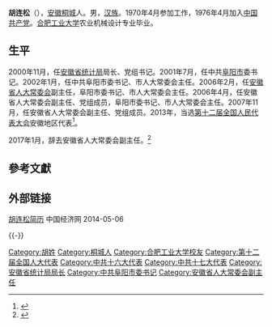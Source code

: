 '''胡连松'''（{{bd|1953年|10月|}}），[[安徽|安徽]][[桐城|桐城]]人。男，[[汉族|汉族]]。1970年4月参加工作，1976年4月加入[[中国共产党|中国共产党]]。[[合肥工业大学|合肥工业大学]]农业机械设计专业毕业。

==生平==
2000年11月，任[[安徽省统计局|安徽省统计局]]局长、党组书记。2001年7月，任中共[[阜阳市|阜阳市]]委书记。2002年1月，任中共阜阳市委书记、市人大常委会主任。2006年2月，任[[安徽省人大常委会|安徽省人大常委会]]副主任，阜阳市委书记、市人大常委会主任。2006年4月，任安徽省人大常委会副主任、党组成员，阜阳市委书记、市人大常委会主任。2007年11月，任安徽省人大常委会副主任、党组成员。2013年，当选[[第十二届全国人民代表大会|第十二届全国人民代表大会]]安徽地区代表<ref>{{cite news|title=全国人大代表信息-胡连松|url= http://210.82.31.1:8084/delegate/viewDelegate.action?dbid=120998|accessdate=2013-03-28|newspaper=全国人大网|archive-url=https://web.archive.org/web/20161130193622/http://www.npc.gov.cn/delegate/viewDelegate.action?dbid=120998|archive-date=2016-11-30|dead-url=yes}}</ref>。

2017年1月，辞去安徽省人大常委会副主任。<ref >{{cite web |url=http://district.ce.cn/newarea/sddy/201701/19/t20170119_19731130.shtml |language= |title=胡连松辞去安徽省人大常委会副主任职务 |publisher=中国经济网 |date=2017年1月19日 |accessdate= |archive-date=2020年5月29日 |archive-url=https://web.archive.org/web/20200529063606/http://district.ce.cn/newarea/sddy/201701/19/t20170119_19731130.shtml |dead-url=no }}</ref>

==參考文獻==
{{reflist}}
==外部链接==
[http://district.ce.cn/newarea/sddy/201301/31/t20130131_24081764_2.shtml 胡连松简历] {{Wayback|url=http://district.ce.cn/newarea/sddy/201301/31/t20130131_24081764_2.shtml |date=20200529063615 }} 中国经济网 2014-05-06

{{-}}
{{start box}}
{{s-ppo|cpc}}
{{s-before|[[]]}}
{{s-title|[[中国共产党阜阳市委员会|中国共产党阜阳市委员会]]书记|2001年7月—2007年11月}}
{{s-after|[[]]}}
{{s-gov|prc}}
{{s-before|[[]]}}
{{s-title|[[安徽省统计局|安徽省统计局]]局长|2000年11月—2001年7月}}
{{s-after|[[]]}}
{{end box}}

{{Authority control}}
{{DEFAULTSORT:H}}
[[Category:胡姓|Category:胡姓]]
[[Category:桐城人|Category:桐城人]]
[[Category:合肥工业大学校友|Category:合肥工业大学校友]]
[[Category:第十二届全国人大代表|Category:第十二届全国人大代表]]
[[Category:中共十六大代表|Category:中共十六大代表]]
[[Category:中共十七大代表|Category:中共十七大代表]]
[[Category:安徽省统计局局长|Category:安徽省统计局局长]]
[[Category:中共阜阳市委书记|Category:中共阜阳市委书记]]
[[Category:安徽省人大常委会副主任|Category:安徽省人大常委会副主任]]